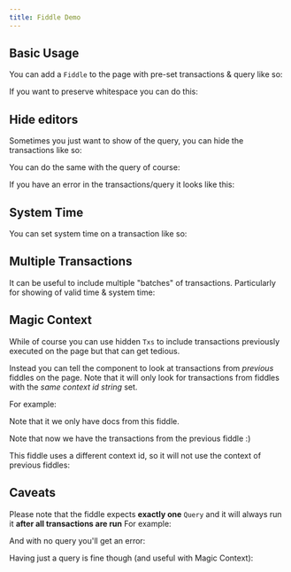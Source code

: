 ```yaml
---
title: Fiddle Demo
---
```



## Basic Usage

You can add a `Fiddle` to the page with pre-set transactions & query like so:

<Fiddle>
  <Txs txs="INSERT INTO docs (xt$id, foo) VALUES (1, 'one');" />
  <Query q="SELECT * FROM docs" />
</Fiddle>

If you want to preserve whitespace you can do this:

<Fiddle>
  <Txs txs="INSERT INTO docs (xt$id, foo) VALUES (1, 'one');" />
  <Query q={
`SELECT docs.xt$id, docs.foo
  FROM docs
-- You can also put comments :)`}
/>
</Fiddle>


## Hide editors

Sometimes you just want to show of the query, you can hide the transactions like so:

<Fiddle>
  <Txs hidden={true}
       txs="INSERT INTO docs (xt$id, foo) VALUES (1, 'one');" />
  <Query q="SELECT * FROM docs" />
</Fiddle>


You can do the same with the query of course:

<Fiddle>
  <Txs txs="INSERT INTO docs (xt$id, foo) VALUES (1, 'one');" />
  <Query hidden={true} q="SELECT * FROM docs"/>
</Fiddle>

If you have an error in the transactions/query it looks like this:

<Fiddle>
  <Txs txs="INSERT INTO docs (xt$id, foo) VALUES (1, 'one');" />
  <Query q="SELECT * FOM docs" />
</Fiddle>

## System Time

You can set system time on a transaction like so:

<Fiddle>
  <Txs systemTime="2020-01-01"
       txs="INSERT INTO docs (xt$id, name) VALUES (1, 'one');" />
  <Query q="SELECT * FROM xt$txs" />
</Fiddle>

## Multiple Transactions

It can be useful to include multiple "batches" of transactions.
Particularly for showing of valid time & system time:

<Fiddle>
  <Txs systemTime="2020-01-01"
       txs="INSERT INTO docs (xt$id, name) VALUES (1, 'one');" />
  <Txs systemTime="2020-01-02"
       txs="INSERT INTO docs (xt$id, name) VALUES (1, 'two');" />
  <Query q={
`SELECT d.xt$id, d.name, d.xt$system_from
  FROM docs FOR ALL VALID_TIME AS d
  ORDER BY d.xt$id, d.xt$system_from`} />
</Fiddle>

## Magic Context

While of course you can use hidden `Txs` to include transactions previously executed on the page but that can get tedious.

Instead you can tell the component to look at transactions from *previous* fiddles on the page.
Note that it will only look for transactions from fiddles with the *same context id string* set.

For example:

<Fiddle magicContext="my-context">
  <Txs systemTime="2020-01-01"
       txs="INSERT INTO docs (xt$id, name) VALUES (1, 'one');" />
  <Query q="SELECT * FROM docs" />
</Fiddle>

Note that it we only have docs from this fiddle.

<Fiddle magicContext="my-context">
  <Txs systemTime="2020-01-02"
       txs="
    INSERT INTO docs (xt$id, name) VALUES (1, 'two');
    INSERT INTO docs (xt$id, name) VALUES (2, 'three');" />
  <Query q={
`SELECT d.xt$id, d.name, d.xt$system_from
  FROM docs FOR ALL VALID_TIME AS d
  ORDER BY d.xt$id, d.xt$system_from`} />
</Fiddle>

Note that now we have the transactions from the previous fiddle :)

This fiddle uses a different context id, so it will not use the context of previous fiddles:

<Fiddle magicContext="different-context">
  <Txs systemTime="2020-01-02"
       txs="
    INSERT INTO docs (xt$id, name) VALUES (1, 'two');
    INSERT INTO docs (xt$id, name) VALUES (2, 'three');" />
  <Query q={
`SELECT d.xt$id, d.name, d.xt$system_from
  FROM docs FOR ALL VALID_TIME AS d
  ORDER BY d.xt$id, d.xt$system_from`} />
</Fiddle>


## Caveats

Please note that the fiddle expects **exactly one** `Query` and it will always run it **after all transactions are run**
For example:

<Fiddle>
  <Txs txs="INSERT INTO docs (xt$id, name) VALUES (1, 'one')" />
  <Query q="SELECT * FROM docs" />
  <Txs txs="INSERT INTO docs (xt$id, name) VALUES (2, 'two')" />
  <Query q="SELECT * FROM docs" />
</Fiddle>

And with no query you'll get an error:

<Fiddle>
  <Txs txs="INSERT INTO docs (xt$id, name) VALUES (2, 'two')" />
</Fiddle>

Having just a query is fine though (and useful with Magic Context):

<Fiddle>
  <Query q="SELECT * FROM docs" />
</Fiddle>
